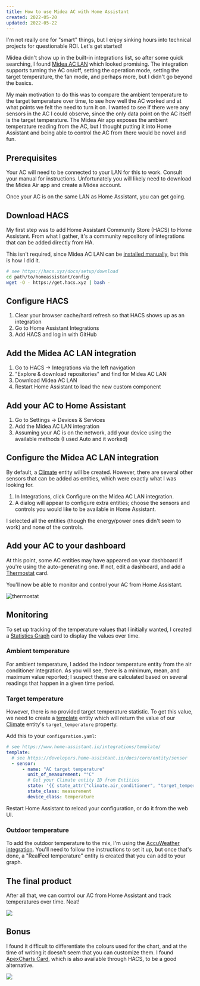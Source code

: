 ```yaml
---
title: How to use Midea AC with Home Assistant
created: 2022-05-20
updated: 2022-05-22
---
```



I'm not really one for "smart" things, but I enjoy sinking hours into technical projects for questionable ROI. Let's get started!

Midea didn't show up in the built-in integrations list, so after some quick searching, I found [Midea AC LAN](https://github.com/georgezhao2010/midea_ac_lan) which looked promising. The integration supports turning the AC on/off, setting the operation mode, setting the target temperature, the fan mode, and perhaps more, but I didn't go beyond the basics.

My main motivation to do this was to compare the ambient temperature to the target temperature over time, to see how well the AC worked and at what points we felt the need to turn it on. I wanted to see if there were any sensors in the AC I could observe, since the only data point on the AC itself is the target temperature. The Midea Air app exposes the ambient temperature reading from the AC, but I thought putting it into Home Assistant and being able to control the AC from there would be novel and fun.

## Prerequisites

Your AC will need to be connected to your LAN for this to work. Consult your manual for instructions. Unfortunately you will likely need to download the Midea Air app and create a Midea account.

Once your AC is on the same LAN as Home Assistant, you can get going.

## Download HACS

My first step was to add Home Assistant Community Store (HACS) to Home Assistant. From what I gather, it's a community repository of integrations that can be added directly from HA.

This isn't required, since Midea AC LAN can be [installed manually](https://github.com/georgezhao2010/midea_ac_lan#installation), but this is how I did it.

```bash
# see https://hacs.xyz/docs/setup/download
cd path/to/homeassistant/config
wget -O - https://get.hacs.xyz | bash -
```

## Configure HACS

1. Clear your browser cache/hard refresh so that HACS shows up as an integration
2. Go to Home Assistant Integrations
3. Add HACS and log in with GitHub

## Add the Midea AC LAN integration

1. Go to HACS → Integrations via the left navigation
2. "Explore & download repositories" and find for Midea AC LAN
3. Download Midea AC LAN
4. Restart Home Assistant to load the new custom component

## Add your AC to Home Assistant

1. Go to Settings → Devices & Services
2. Add the Midea AC LAN integration
3. Assuming your AC is on the network, add your device using the available methods (I used Auto and it worked)

## Configure the Midea AC LAN integration

By default, a [Climate](https://developers.home-assistant.io/docs/core/entity/climate/) entity will be created. However, there are several other sensors that can be added as entities, which were exactly what I was looking for.

1. In Integrations, click Configure on the Midea AC LAN integration.
2. A dialog will appear to configure extra entities; choose the sensors and controls you would like to be available in Home Assistant.

I selected all the entities (though the energy/power ones didn't seem to work) and none of the controls.

## Add your AC to your dashboard

At this point, some AC entities may have appeared on your dashboard if you're using the auto-generating one. If not, edit a dashboard, and add a [Thermostat](https://www.home-assistant.io/dashboards/thermostat/) card.

You'll now be able to monitor and control your AC from Home Assistant.

<Image src={thermostat} alt="thermostat" />

## Monitoring

To set up tracking of the temperature values that I initially wanted, I created a [Statistics Graph](https://www.home-assistant.io/dashboards/statistics-graph/) card to display the values over time.

### Ambient temperature

For ambient temperature, I added the indoor temperature entity from the air conditioner integration. As you will see, there is a minimum, mean, and maximum value reported; I suspect these are calculated based on several readings that happen in a given time period.

### Target temperature

However, there is no provided target temperature statistic. To get this value, we need to create a [template](https://www.home-assistant.io/integrations/template/) entity which will return the value of our [Climate](https://developers.home-assistant.io/docs/core/entity/climate/) entity's `target_temperature` property.

Add this to your `configuration.yaml`:

```yaml
# see https://www.home-assistant.io/integrations/template/
template:
  # see https://developers.home-assistant.io/docs/core/entity/sensor
  - sensor:
      - name: "AC target temperature"
        unit_of_measurement: "°C"
        # Get your Climate entity ID from Entities
        state: '{{ state_attr("climate.air_conditioner", "target_temperature") | float(0) }}'
        state_class: measurement
        device_class: temperature
```

Restart Home Assistant to reload your configuration, or do it from the web UI.

### Outdoor temperature

To add the outdoor temperature to the mix, I'm using the [AccuWeather integration](https://www.home-assistant.io/integrations/accuweather). You'll need to follow the instructions to set it up, but once that's done, a "RealFeel temperature" entity is created that you can add to your graph.

## The final product

After all that, we can control our AC from Home Assistant and track temperatures over time. Neat!

![](/assets/images/final.png)

## Bonus

I found it difficult to differentiate the colours used for the chart, and at the time of writing it doesn't seem that you can customize them. I found [ApexCharts Card](https://github.com/RomRider/apexcharts-card), which is also available through HACS, to be a good alternative.

![](/assets/images/apex.png)
